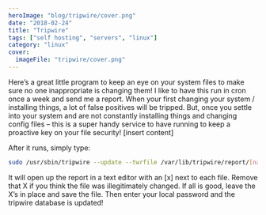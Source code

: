 ```yaml
---
heroImage: "blog/tripwire/cover.png"
date: "2018-02-24"
title: "Tripwire"
tags: ["self hosting", "servers", "linux"]
category: "linux"
cover:
  imageFile: "tripwire/cover.png"
---
```


Here’s a great little program to keep an eye on your system files to make sure no one inappropriate is changing them! I like to have this run in cron once a week and send me a report. When your first changing your system / installing things, a lot of false positives will be tripped. But, once you settle into your system and are not constantly installing things and changing config files – this is a super handy service to have running to keep a proactive key on your file security!
[insert content]

After it runs, simply type:

```bash
sudo /usr/sbin/tripwire --update --twrfile /var/lib/tripwire/report/[name].twr
```

It will open up the report in a text editor with an [x] next to each file. Remove that X if you think the file was illegitimately changed. If all is good, leave the X’s in place and save the file. Then enter your local password and the tripwire database is updated!
